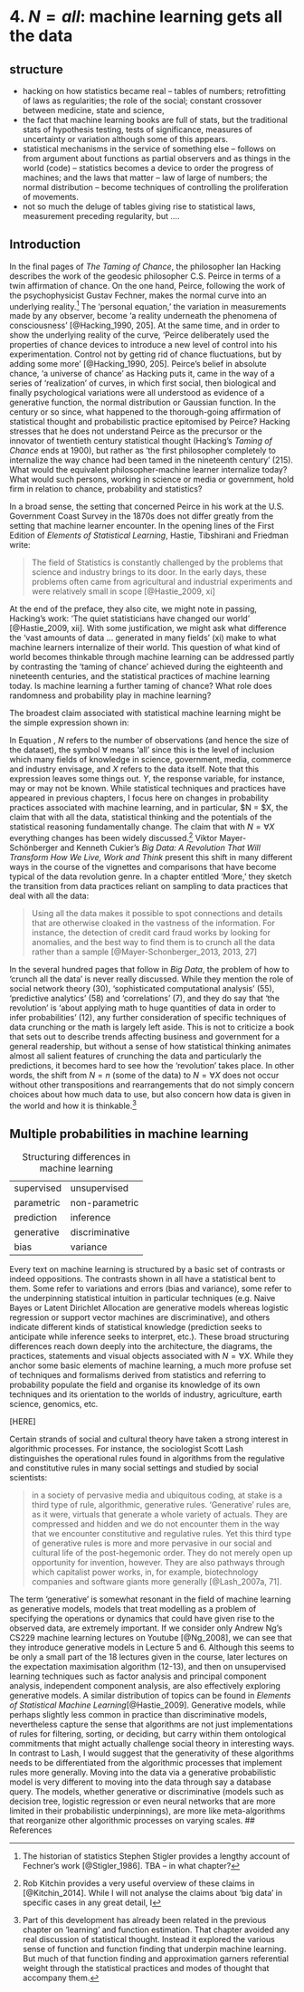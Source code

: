 # 4.  $N = all$: machine learning gets all the data

## structure

- hacking on how statistics became real -- tables of numbers; retrofitting of laws as regularities; the role of the social; constant crossover between medicine, state and science, 
- the fact that machine learning books are full of stats, but the traditional stats of hypothesis testing, tests of significance, measures of uncertainty or variation although some of this appears.
- statistical mechanisms in the service of something else -- follows on from argument about functions as partial observers and as things in the world (code) -- statistics becomes a device to order the progress of machines; and the laws that matter -- law of large of numbers; the normal distribution -- become techniques of controlling the proliferation of movements. 
- not so much the deluge of tables giving rise to statistical laws, measurement preceding regularity, but ....

## Introduction

In the final pages of _The Taming of Chance_, the philosopher Ian Hacking describes the work of the geodesic philosopher C.S. Peirce in terms of a twin affirmation of chance. On the one hand, Peirce, following the work of the psychophysicist Gustav Fechner, makes the normal curve into an underlying reality.[^4.1] The 'personal equation,' the variation in measurements made by any observer, become 'a reality underneath the phenomena of consciousness' [@Hacking_1990, 205]. At the same time, and in order to show the underlying reality of the curve, 'Peirce deliberately used the properties of chance devices to introduce a new level of control into his experimentation. Control not by getting rid of chance fluctuations, but by adding some more' [@Hacking_1990, 205]. Peirce's belief in absolute chance, 'a universe of chance' as Hacking puts it, came in the way of a series of 'realization' of curves, in which first social, then biological and finally psychological variations were all understood as evidence of a generative function, the normal distribution or Gaussian function. In the century or so since, what happened to the thorough-going affirmation of statistical thought and probabilistic practice epitomised by Peirce? Hacking stresses that he does not understand Peirce as the precursor or the innovator of twentieth century statistical thought (Hacking's _Taming of Chance_ ends at 1900), but rather as 'the first philosopher completely to internalize the way chance had been tamed in the nineteenth century' (215). What would the equivalent philosopher-machine learner internalize today? What would such persons, working in science or media or government, hold firm in relation to chance, probability and statistics? 

[^4.1]: The historian of statistics Stephen Stigler provides a lengthy account of Fechner's work [@Stigler_1986].  TBA -- in what chapter?

In a broad sense, the setting that concerned Peirce in his work at the U.S. Government Coast Survey in the 1870s does not differ greatly from the setting that machine learner encounter. In the opening lines of the First Edition of _Elements of Statistical Learning_, Hastie, Tibshirani and Friedman write:

>The field of Statistics is constantly challenged by the problems that science and industry brings to its door. In the early days, these problems often came from agricultural and industrial experiments and were relatively small in scope [@Hastie_2009, xi]

At the end of the preface, they also cite, we might note in passing, Hacking's work: 'The quiet statisticians have changed our world' [@Hastie_2009, xii]. With some justification, we might ask what difference the 'vast amounts of data ... generated in many fields' (xi) make to what machine learners internalize of their world. This question of what kind of world becomes thinkable through machine learning can be addressed partly by contrasting the 'taming of chance' achieved during the eighteenth and nineteenth centuries, and the statistical practices of machine learning today. Is machine learning a further taming of chance? What role does randomness and probability play in machine learning?

The broadest claim associated with statistical machine learning might be the simple expression shown in:

\begin {equation}
\label {eq:linear_model}
N = \forall X
\end {equation}


In Equation \ref{eq:n_all}, $N$ refers to the number of observations (and hence the size of the dataset), the symbol $\forall$ means 'all' since this is the level of inclusion which many fields of knowledge in science, government, media, commerce and industry envisage, and $X$ refers to the data itself. Note that this expression leaves some things out. $Y$, the response variable, for instance, may or may not be known.  While statistical techniques and practices have appeared in previous chapters, I focus here  on changes in probability practices associated with machine learning, and in particular, $N = \forall $X, the claim that with all the data, statistical thinking and the potentials of the statistical reasoning fundamentally change. The claim that with $N=\forall X$ everything changes has been widely discussed.[^4.2]  Viktor Mayer-Schönberger and Kenneth Cukier's _Big Data: A Revolution That Will Transform How We Live, Work and Think_  present this shift in many different ways in the course of the vignettes and comparisons that have become typical of the data revolution genre. In a chapter entitled 'More,' they sketch the transition from data practices reliant on sampling to data practices that deal with all the data:

>Using all the data makes it possible to spot connections and details that are otherwise cloaked in the vastness of the information. For instance, the detection of credit card fraud works by looking for anomalies, and the best way to find them is to crunch all the data rather than a sample [@Mayer-Schonberger_2013, 2013,  27]

In the several hundred pages that follow in _Big Data_, the problem of how to 'crunch all the data' is never really discussed. While they mention the role of social network theory (30), 'sophisticated computational analysis' (55),  'predictive analytics' (58) and 'correlations' (7),  and they do say that 'the revolution' is 'about applying math to huge quantities of data in order to infer probabilities' (12), any further consideration of specific techniques of data crunching or the math is largely left aside. This is not to criticize a book that sets out to describe trends affecting business and government for a general readership, but without a sense of how statistical thinking animates almost all salient features of crunching the data and particularly the predictions, it becomes hard to see how the 'revolution' takes place. In other words, the shift from $N=n$ (some of the data) to $N=\forall X$ does not occur without other transpositions and rearrangements that do not simply concern choices about how much data to use, but also concern how data is given in the world and how it is thinkable.[^4.3]

[^4.2]: Rob Kitchin provides a very useful overview of these claims in [@Kitchin_2014]. While I will not analyse the claims about 'big data' in specific cases in any great detail, I  

[^4.3]: Part of this development has already been related in the previous chapter on 'learning' and function estimation. That chapter avoided any real discussion of statistical thought. Instead it explored the various sense of function and function finding that underpin machine learning. But much of that function finding and approximation garners referential weight through the statistical practices and modes of thought that accompany them. 

## Multiple probabilities in machine learning


----        -----
supervised  unsupervised
parametric  non-parametric
prediction  inference
generative  discriminative
bias        variance
-----------------------------------

Table: Structuring differences in machine learning


Every text on machine learning is structured by a basic set of contrasts or indeed oppositions. The contrasts shown in \ref{table:} all have a statistical bent to them. Some refer to variations and errors (bias and variance), some refer to the underpinning statistical intuition in particular techniques (e.g. Naive Bayes or Latent Dirichlet Allocation are generative models whereas logistic regression or support vector machines are discriminative), and others indicate different kinds of statistical knowledge (prediction seeks to anticipate while inference seeks to interpret, etc.). These broad structuring differences reach down deeply into the architecture, the diagrams, the practices, statements and visual objects associated with $N=\forall X$. While they  anchor some basic elements of  machine learning, a much more profuse set of techniques and formalisms derived from statistics and referring to probability populate the field and organise its knowledge of its own techniques and its orientation to the worlds of industry, agriculture, earth science, genomics, etc.

[HERE]

Certain strands of social and cultural theory have taken a strong interest in algorithmic processes. For instance, the sociologist Scott Lash distinguishes  the operational rules found in  algorithms from the regulative and constitutive rules in many social settings and studied by social scientists:

>in a society of pervasive media and ubiquitous coding, at stake is a third type of rule, algorithmic, generative rules. ‘Generative’ rules are, as it were, virtuals that generate a whole variety of actuals. They are compressed and hidden and we do not encounter them in the way that we encounter constitutive and regulative rules. Yet this third type of generative rules is more and more pervasive in our social and cultural life of the post-hegemonic order. They do not merely open up opportunity for invention, however. They are also pathways through which capitalist power works, in, for example, biotechnology companies and software giants more generally [@Lash_2007a, 71].

The term 'generative' is somewhat resonant in the field of machine learning as generative models, models that treat modelling as a problem of specifying the operations or dynamics that could have given rise to the observed data, are extremely important. If we consider only Andrew Ng's CS229 machine learning lectures  on Youtube [@Ng_2008], we can see that they introduce generative models in Lecture 5 and 6. Although this seems to be only a small part of the 18 lectures given in the course, later lectures on the expectation maximisation algorithm (12-13), and then on unsupervised learning techniques such as factor analysis and principal component analysis, independent component analysis, are also effectively exploring generative models.  A similar distribution of topics can be found in _Elements of Statistical Machine Learning_[@Hastie_2009].   Generative models, while perhaps slightly less common in practice than discriminative models, nevertheless capture the sense that algorithms are not just implementations of rules for filtering, sorting, or deciding, but carry within them ontological commitments that might actually challenge social theory in interesting ways. In contrast to Lash, I would suggest that the generativity of these algorithms needs to be differentiated from the algorithmic processes that implement rules more generally. Moving into the data via a generative probabilistic model is very different to moving into the data through say a database query. The models, whether generative or discriminative (models  such as decision tree,  logistic regression or even neural networks that are more limited in their probabilistic underpinnings), are more like meta-algorithms that reorganize other algorithmic processes on varying scales. 
## References
